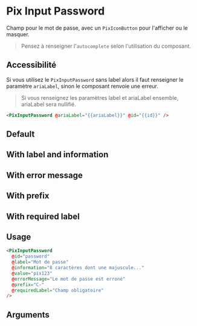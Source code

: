 

<Meta title="Form/Inputs/Password" component="PixInputPassword" argTypes={stories.argTypes} />

# Pix Input Password

Champ pour le mot de passe, avec un `PixIconButton` pour l'afficher ou le masquer.

> Pensez à renseigner l'`autocomplete` selon l'utilisation du composant.

## Accessibilité

Si vous utilisez le `PixInputPassword` sans label alors il faut renseigner le paramètre `ariaLabel`, sinon le composant renvoie une erreur.

> Si vous renseignez les paramètres label et ariaLabel ensemble, ariaLabel sera nullifié.

```html
<PixInputPassword @ariaLabel="{{ariaLabel}}" @id="{{id}}" />
```

## Default

<Canvas>
  <Story name="Default" story={stories.Default} height={100} />
</Canvas>

## With label and information

<Canvas>
  <Story story={stories.withLabelAndInformation} height={100} />
</Canvas>

## With error message

<Canvas>
  <Story story={stories.withErrorMessage} height={100} />
</Canvas>

## With prefix

<Canvas>
  <Story story={stories.withPrefix} height={100} />
</Canvas>

## With required label

<Canvas>
  <Story story={stories.withRequiredLabel} height={100} />
</Canvas>

## Usage

```html
<PixInputPassword
  @id="password"
  @label="Mot de passe"
  @information="8 caractères dont une majuscule..."
  @value="pix123"
  @errorMessage="Le mot de passe est erroné"
  @prefix="C-"
  @requiredLabel="Champ obligatoire"
/>
```

## Arguments

<ArgsTable story="Default" />

